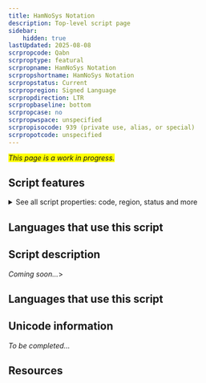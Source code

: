 ```yaml
---
title: HamNoSys Notation
description: Top-level script page
sidebar:
    hidden: true
lastUpdated: 2025-08-08
scrpropcode: Qabn
scrproptype: featural
scrpropname: HamNoSys Notation
scrpropshortname: HamNoSys Notation
scrpropstatus: Current
scrpropregion: Signed Language
scrpropdirection: LTR
scrpropbaseline: bottom
scrpropcase: no
scrpropwspace: unspecified
scrpropisocode: 939 (private use, alias, or special)
scrpropotcode: unspecified
---
```


<span style='background-color:yellow'>_This page is a work in progress._</span>


## Script features

<details>
<summary> See all script properties: code, region, status and more</summary>
<ScriptInfo />
</details>

## Languages that use this script

<WsList script='Qabn' wsMax='5' />

## Script description

_Coming soon..._>

## Languages that use this script

<WsList script='Qabn' wsMax='5' />

## Unicode information

_To be completed..._

## Resources

<ScriptResources detailSummary='seemore' />


